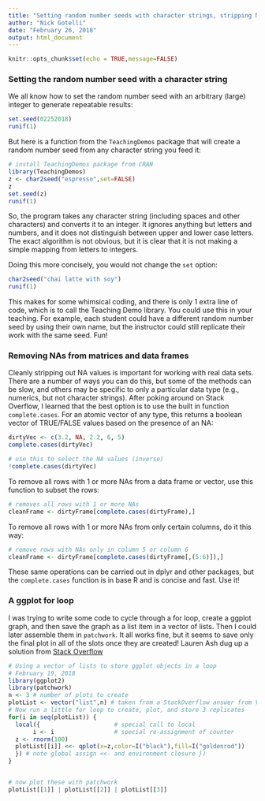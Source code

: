 ---
title: "Setting random number seeds with character strings, stripping NA values from data frames, and a ggplot for loop"
author: "Nick Gotelli"
date: "February 26, 2018"
output: html_document
---

```{r setup, include=FALSE}
knitr::opts_chunk$set(echo = TRUE,message=FALSE)
```

### Setting the random number seed with a character string

We all know how to set the random number seed with an arbitrary (large) integer to generate repeatable results:

```{r}
set.seed(02252018)
runif(1)
```
But here is a function from the `TeachingDemos` package that will create a random number seed from any character string you feed it:

```{r}
# install TeachingDemos package from CRAN
library(TeachingDemos)
z <- char2seed("espresso",set=FALSE)
z
set.seed(z)
runif(1)
```
So, the program takes any character string (including spaces and other characters) and converts it to an integer. It ignores anything but letters and numbers, and it does not distinguish between upper and lower case letters. The exact algorithm is not obvious, but it is clear that it is not making a simple mapping from letters to integers.

Doing this more concisely, you would not change the `set` option:

```{r}
char2seed("chai latte with soy")
runif(1)
```

This makes for some whimsical coding, and there is only 1 extra line of code, which is to call the Teaching Demo library. You could use this in your teaching. For example, each student could have a different random number seed by using their own name, but the instructor could still replicate their work with the same seed. Fun!

### Removing NAs from matrices and data frames

Cleanly stripping out NA values is important for working with real data sets. There are a number of ways you can do this, but some of the methods can be slow, and others may be specific to only a particular data type (e.g., numerics, but not character strings). After poking around on Stack Overflow, I learned that the best option is to use the built in function `complete.cases`. For an atomic vector of any type, this returns a boolean vector of TRUE/FALSE values based on the presence of an NA:

```{r}
dirtyVec <- c(3.2, NA, 2.2, 6, 5)
complete.cases(dirtyVec)

# use this to select the NA values (inverse)
!complete.cases(dirtyVec)
```

To remove all rows with 1 or more NAs from a data frame or vector, use this function to subset the rows:

```{r, eval=FALSE}
# removes all rows with 1 or more NAs
cleanFrame <- dirtyFrame[complete.cases(dirtyFrame),]

```

To remove all rows with 1 or more NAs from only certain columns, do it this way:

```{r, eval=FALSE}
# remove rows with NAs only in column 5 or column 6
cleanFrame <- dirtyFrame[complete.cases(dirtyFrame[,(5:6)]),]

```

These same operations can be carried out in dplyr and other packages, but the `complete.cases` function is in base R and is concise and fast. Use it!


### A ggplot for loop

I was trying to write some code to cycle through a for loop, create a ggplot graph, and then save the graph as a list item in a vector of lists. Then I could later assemble them in `patchwork`. It all works fine, but it seems to save only the final plot in all of the slots once they are created! Lauren Ash dug up a solution from [Stack Overflow](https://stackoverflow.com/questions/31993704/storing-ggplot-objects-in-a-list-from-within-loop-in-r)
```{r, message=FALSE}

# Using a vector of lists to store ggplot objects in a loop
# February 19, 2018
library(ggplot2)
library(patchwork)
n <- 3 # number of plots to create
plotList <- vector("list",n) # taken from a StackOverflow answer from Venables
# Now run a little for loop to create, plot, and store 3 replicates
for(i in seq(plotList)) {
  local({                     # special call to local
       i <- i                 # special re-assignment of counter 
  z <- rnorm(100)
  plotList[[i]] <<- qplot(x=z,color=I("black"),fill=I("goldenrod"))
  }) # note global assign <<- and environment closure })
}


# now plot these with patchwork
plotList[[1]] | plotList[[2]] | plotList[[3]]

```

